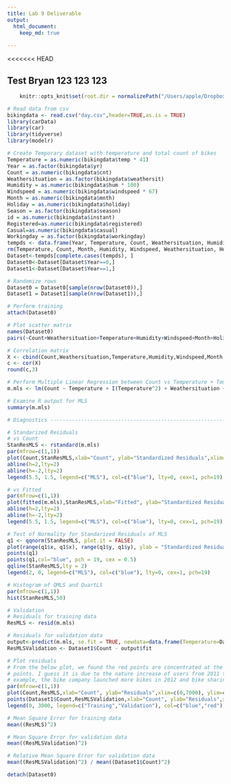 ```yaml
---
title: Lab 9 Deliverable 
output: 
  html_document:
    keep_md: true
  
---
```


<<<<<<< HEAD

## Test Bryan 123 123 123
```r
    knitr::opts_knit$set(root.dir = normalizePath("/Users/apple/Dropbox/Student Data/Fall 2019/MA 575/Group Project/Bike/MA-575-Lab-Project")) 
```

```r
# Read data from csv
bikingdata <- read.csv("day.csv",header=TRUE,as.is = TRUE)
library(carData)
library(car)
library(tidyverse)
library(modelr)
```

```r
# Create Temporary dataset with temperature and total count of bikes
Temperature = as.numeric(bikingdata$temp * 41)
Year = as.factor(bikingdata$yr)
Count = as.numeric(bikingdata$cnt)
Weathersituation = as.factor(bikingdata$weathersit)
Humidity = as.numeric(bikingdata$hum * 100)
Windspeed = as.numeric(bikingdata$windspeed * 67)
Month = as.numeric(bikingdata$mnth)
Holiday = as.numeric(bikingdata$holiday)
Season = as.factor(bikingdata$season)
id = as.numeric(bikingdata$instant)
Registered=as.numeric(bikingdata$registered)
Casual=as.numeric(bikingdata$casual)
Workingday = as.factor(bikingdata$workingday)
tempds <- data.frame(Year, Temperature, Count, Weathersituation, Humidity, Windspeed, Month, Holiday, Season, id, Workingday,Casual,Registered)
rm(Temperature, Count, Month, Humidity, Windspeed, Weathersituation, Holiday, Season, id, Workingday, Year,Casual, Registered)
Dataset<-tempds[complete.cases(tempds), ]
Dataset0<-Dataset[Dataset$Year==0,]
Dataset1<-Dataset[Dataset$Year==1,]
```

```r
# Randomize rows
Dataset0 = Dataset0[sample(nrow(Dataset0)),]
Dataset1 = Dataset1[sample(nrow(Dataset1)),]
```

```r
# Perform training
attach(Dataset0)
```

```r
# Plot scatter matrix 
names(Dataset0)
pairs(~Count+Weathersituation+Temperature+Humidity+Windspeed+Month+Holiday+Season+Workingday,data=Dataset0,gap=0.4, pch = 19, cex = 0.1)

# Correlation matrix
X <- cbind(Count,Weathersituation,Temperature,Humidity,Windspeed,Month,Holiday,Season,Workingday)
c <- cor(X)
round(c,3)
```

```r
# Perform Multiple Linear Regression between Count vs Temperature + Temperature^2 + Humidity + # Weathersituation + Windspeed + Season
m.mls <- lm(Count ~ Temperature + I(Temperature^2) + Weathersituation + Humidity + Windspeed + Holiday + Season)

# Examine R output for MLS
summary(m.mls)
```

```r
# Diagnostics -----------------------------------------------------------------------------------------------

# Standarized Residuals
# vs Count
StanResMLS <- rstandard(m.mls)
par(mfrow=c(1,1))
plot(Count,StanResMLS,xlab="Count", ylab="Standardized Residuals",xlim=c(0,7000), col="blue", pch = 19, cex = 0.5)
abline(h=2,lty=2)
abline(h=-2,lty=2)
legend(5.5, 1.5, legend=c("MLS"), col=c("blue"), lty=0, cex=1, pch=19)
```

```r
# vs Fitted
par(mfrow=c(1,1))
plot(fitted(m.mls),StanResMLS,xlab="Fitted", ylab="Standardized Residuals",xlim=c(0,7000), col="blue", pch = 19, cex = 0.5)
abline(h=2,lty=2)
abline(h=-2,lty=2)
legend(5.5, 1.5, legend=c("MLS"), col=c("blue"), lty=0, cex=1, pch=19)
```

```r
# Test of Normality for Standarized Residuals of MLS
q1 <- qqnorm(StanResMLS, plot.it = FALSE)
plot(range(q1$x, q1$x), range(q1$y, q1$y), ylab = "Standardized Residuals", xlab = "Theoretical Quantiles" ) 
points(q1)
points(q1,col="blue", pch = 19, cex = 0.5)
qqline(StanResMLS,lty = 2)
legend(2, 0, legend=c("MLS"), col=c("blue"), lty=0, cex=1, pch=19)
```

```r
# Histogram of QMLS and QuartLS
par(mfrow=c(1,1))
hist(StanResMLS,50)
```

```r
# Validation 
# Residuals for training data
ResMLS <- resid(m.mls)

# Residuals for validation data
output<-predict(m.mls, se.fit = TRUE, newdata=data.frame(Temperature=Dataset1$Temperature, Humidity=Dataset1$Humidity,Weathersituation=Dataset1$Weathersituation,Windspeed=Dataset1$Windspeed,Season=Dataset1$Season,Holiday=Dataset1$Holiday))
ResMLSValidation <- Dataset1$Count - output$fit

# Plot residuals
# From the below plot, we found the red points are concentrated at the upper right of the blue
# points. I guess it is due to the nature increase of users from 2011 to 2012 (i.e. For
# example, the bike company launched more bikes in 2012 and bike sharing became more popular). # However, the variables we have can't capture the nature increase.
par(mfrow=c(1,1))
plot(Count,ResMLS,xlab="Count", ylab="Residuals",xlim=c(0,7000), ylim=c(min(ResMLS,ResMLSValidation),max(ResMLS,ResMLSValidation)),  col=c("blue"), lty=0, cex=1, pch=19)
points(Dataset1$Count,ResMLSValidation,xlab="Count", ylab="Residuals",xlim=c(0,7000),col="red", lty=0, cex=1, pch=19)
legend(0, 3000, legend=c("Training","Validation"), col=c("blue","red"), lty=0, cex=1, pch=19)
```

```r
# Mean Square Error for training data
mean((ResMLS)^2)

# Mean Square Error for validation data
mean((ResMLSValidation)^2)

# Relative Mean Square Error for validation data
mean((ResMLSValidation)^2) / mean((Dataset1$Count)^2)

```

```r
detach(Dataset0)
```